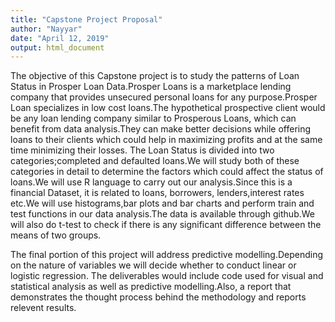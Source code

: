 ---
title: "Capstone Project Proposal"
author: "Nayyar"
date: "April 12, 2019"
output: html_document
---

The objective of this Capstone project is to study the patterns of Loan Status in Prosper Loan Data.Prosper Loans is a marketplace lending company  that provides unsecured personal loans for any purpose.Prosper Loan specializes in low cost loans.The hypothetical prospective client would be any loan lending company similar to Prosperous Loans, which can benefit from data analysis.They can make better decisions while offering loans to their clients which could help in maximizing profits and at the same time minimizing their losses. The Loan Status is divided into two categories;completed and defaulted loans.We will study both of these categories in detail to determine  the factors which could affect the status of loans.We will use R language to carry out our analysis.Since this is a financial Dataset, it is related to loans, borrowers, lenders,interest rates etc.We will use histograms,bar plots and bar charts and perform train and test functions in our data analysis.The data is available through github.We will also do t-test to check if there is any significant difference between the means of two groups.

The final portion of this project will address predictive modelling.Depending on the nature of variables we will decide whether to conduct linear or logistic regression.
The deliverables would include code used for visual and statistical analysis as well as predictive modelling.Also, a report that demonstrates the thought process behind the methodology and reports relevent results.